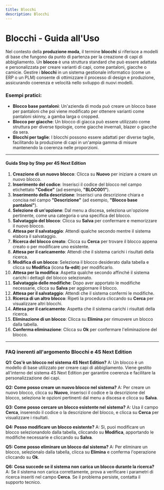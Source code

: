 ```yaml
---
title: Blocchi
description: Blocchi
---
```


# Blocchi - Guida all'Uso

Nel contesto della **produzione moda**, il termine **blocchi** si riferisce a modelli di base che fungono da punto di partenza per la creazione di capi di abbigliamento. Un **blocco** è una struttura standard che può essere adattata e personalizzata per creare varianti di capi, come pantaloni, giacche o camicie. Gestire i **blocchi** in un sistema gestionale informatico (come un ERP o un PLM) consente di ottimizzare il processo di design e produzione, assicurando coerenza e velocità nello sviluppo di nuovi modelli.

### Esempi pratici:

* **Blocco base pantaloni**: Un'azienda di moda può creare un blocco base per pantaloni che poi viene modificato per ottenere varianti come pantaloni skinny, a gamba larga o cropped.
* **Blocco per giacche**: Un blocco di giacca può essere utilizzato come struttura per diverse tipologie, come giacche invernali, blazer o giacche da sera.
* **Blocchi per taglie**: I blocchi possono essere adattati per diverse taglie, facilitando la produzione di capi in un'ampia gamma di misure mantenendo la coerenza nelle proporzioni.

***

#### Guida Step by Step per 4S Next Edition

1. **Creazione di un nuovo blocco**: Clicca su **Nuovo** per iniziare a creare un nuovo blocco.
2. **Inserimento del codice**: Inserisci il codice del blocco nel campo etichettato **"Codice"** (ad esempio, **"BLOC001"**).
3. **Inserimento della descrizione**: Inserisci una descrizione chiara e concisa nel campo **"Descrizione"** (ad esempio, **"Blocco base pantaloni"**).
4. **Selezione di un'opzione**: Dal menu a discesa, seleziona un'opzione pertinente, come una categoria o una specifica del blocco.
5. **Salvataggio del blocco**: Clicca su **Salva** per confermare e memorizzare il nuovo blocco.
6. **Attesa per il salvataggio**: Attendi qualche secondo mentre il sistema elabora il salvataggio.
7. **Ricerca del blocco creato**: Clicca su **Cerca** per trovare il blocco appena creato o per modificare uno esistente.
8. **Attesa per il caricamento**: Attendi che il sistema carichi i risultati della ricerca.
9. **Modifica di un blocco**: Seleziona il blocco desiderato dalla tabella e clicca su **Modifica** (icona **fa-edit**) per modificarlo.
10. **Attesa per la modifica**: Aspetta qualche secondo affinché il sistema carichi i dettagli del blocco selezionato.
11. **Salvataggio delle modifiche**: Dopo aver apportato le modifiche necessarie, clicca su **Salva** per aggiornare il blocco.
12. **Attesa per il salvataggio**: Attendi che il sistema confermi le modifiche.
13. **Ricerca di un altro blocco**: Ripeti la procedura cliccando su **Cerca** per visualizzare altri blocchi.
14. **Attesa per il caricamento**: Aspetta che il sistema carichi i risultati della ricerca.
15. **Eliminazione di un blocco**: Clicca su **Elimina** per rimuovere un blocco dalla tabella.
16. **Conferma eliminazione**: Clicca su **Ok** per confermare l'eliminazione del blocco.

***

### FAQ inerenti all'argomento **Blocchi** e 4S Next Edition

**Q1: Cos'è un blocco nel sistema 4S Next Edition?**
A: Un blocco è un modello di base utilizzato per creare capi di abbigliamento. Viene gestito all'interno del sistema 4S Next Edition per garantire coerenza e facilitare la personalizzazione dei capi.

**Q2: Come posso creare un nuovo blocco nel sistema?**
A: Per creare un nuovo blocco, clicca su **Nuovo**, inserisci il codice e la descrizione del blocco, seleziona le opzioni pertinenti dal menu a discesa e clicca su **Salva**.

**Q3: Come posso cercare un blocco esistente nel sistema?**
A: Usa il campo **Cerca**, inserendo il codice o la descrizione del blocco, e clicca su **Cerca** per visualizzare i risultati.

**Q4: Posso modificare un blocco esistente?**
A: Sì, puoi modificare un blocco selezionandolo dalla tabella, cliccando su **Modifica**, apportando le modifiche necessarie e cliccando su **Salva**.

**Q5: Come posso eliminare un blocco dal sistema?**
A: Per eliminare un blocco, selezionalo dalla tabella, clicca su **Elimina** e conferma l'operazione cliccando su **Ok**.

**Q6: Cosa succede se il sistema non carica un blocco durante la ricerca?**
A: Se il sistema non carica correttamente, prova a verificare i parametri di ricerca inseriti nel campo **Cerca**. Se il problema persiste, contatta il supporto tecnico.